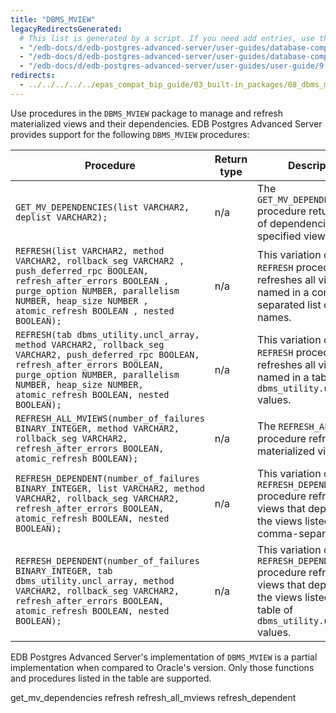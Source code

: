 ```yaml
---
title: "DBMS_MVIEW"
legacyRedirectsGenerated:
  # This list is generated by a script. If you need add entries, use the `legacyRedirects` key.
  - "/edb-docs/d/edb-postgres-advanced-server/user-guides/database-compatibility-for-oracle-developers-built-in-package-guide/9.6/Database_Compatibility_for_Oracle_Developers_Built-in_Package_Guide.1.19.html"
  - "/edb-docs/d/edb-postgres-advanced-server/user-guides/database-compatibility-for-oracle-developers-guide/9.5/Database_Compatibility_for_Oracle_Developers_Guide.1.195.html"
  - "/edb-docs/d/edb-postgres-advanced-server/user-guides/user-guide/9.5/EDB_Postgres_Enterprise_Guide.1.153.html"
redirects:
  - ../../../../../epas_compat_bip_guide/03_built-in_packages/08_dbms_mview #generated for docs/epas/reorg-role-use-case-mode
---
```


Use procedures in the `DBMS_MVIEW` package to manage and refresh materialized views and their dependencies. EDB Postgres Advanced Server provides support for the following `DBMS_MVIEW` procedures:

| Procedure                                                                                                                                                                                                                                   | Return type | Description                                                                                                                                                    |
| ------------------------------------------------------------------------------------------------------------------------------------------------------------------------------------------------------------------------------------------- | ----------- | -------------------------------------------------------------------------------------------------------------------------------------------------------------- |
| `GET_MV_DEPENDENCIES(list VARCHAR2, deplist VARCHAR2);`                                                                                                                                                                                     | n/a         | The `GET_MV_DEPENDENCIES` procedure returns a list of dependencies for a specified view.                                                                       |
| `REFRESH(list VARCHAR2, method VARCHAR2, rollback_seg VARCHAR2 , push_deferred_rpc BOOLEAN, refresh_after_errors BOOLEAN , purge_option NUMBER, parallelism NUMBER, heap_size NUMBER , atomic_refresh BOOLEAN , nested BOOLEAN);`           | n/a         | This variation of the `REFRESH` procedure refreshes all views named in a comma-separated list of view names.                                                   |
| `REFRESH(tab dbms_utility.uncl_array, method VARCHAR2, rollback_seg VARCHAR2, push_deferred_rpc BOOLEAN, refresh_after_errors BOOLEAN, purge_option NUMBER, parallelism NUMBER, heap_size NUMBER, atomic_refresh BOOLEAN, nested BOOLEAN);` | n/a         | This variation of the `REFRESH` procedure refreshes all views named in a table of `dbms_utility.uncl_array` values.                                            |
| `REFRESH_ALL_MVIEWS(number_of_failures BINARY_INTEGER, method VARCHAR2, rollback_seg VARCHAR2, refresh_after_errors BOOLEAN, atomic_refresh BOOLEAN);`                                                                                      | n/a         | The `REFRESH_ALL_MVIEWS` procedure refreshes all materialized views.                                                                                           |
| `REFRESH_DEPENDENT(number_of_failures BINARY_INTEGER, list VARCHAR2, method VARCHAR2, rollback_seg VARCHAR2, refresh_after_errors BOOLEAN, atomic_refresh BOOLEAN, nested BOOLEAN);`                                                        | n/a         | This variation of the `REFRESH_DEPENDENT` procedure refreshes all views that depend on the views listed in a comma-separated list.                      |
| `REFRESH_DEPENDENT(number_of_failures BINARY_INTEGER, tab dbms_utility.uncl_array, method VARCHAR2, rollback_seg VARCHAR2, refresh_after_errors BOOLEAN, atomic_refresh BOOLEAN, nested BOOLEAN);`                                          | n/a         | This variation of the `REFRESH_DEPENDENT` procedure refreshes all views that depend on the views listed in a table of `dbms_utility.uncl_array` values. |

EDB Postgres Advanced Server's implementation of `DBMS_MVIEW` is a partial implementation when compared to Oracle's version. Only those functions and procedures listed in the table are supported.

<div class="toctree" maxdepth="5">

get_mv_dependencies refresh refresh_all_mviews refresh_dependent

</div>

